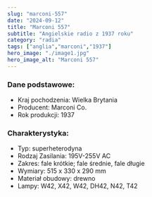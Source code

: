 ```yaml
---
slug: "marconi-557"
date: "2024-09-12"
title: "Marconi 557"
subtitle: "Angielskie radio z 1937 roku"
category: "radia"
tags: ["anglia","marconi","1937"]
hero_image: "./image1.jpg"
hero_image_alt: "Marconi 557"
---
```


### Dane podstawowe:

- Kraj pochodzenia: Wielka Brytania
- Producent: Marconi Co.
- Rok produkcji: 1937

### Charakterystyka:

- Typ: superheterodyna
- Rodzaj Zasilania: 195V-255V AC
- Zakres: fale krótkie; fale średnie, fale długie
- Wymiary: 515 x 330 x 290 mm
- Materiał obudowy: drewno
- Lampy: W42, X42, W42, DH42, N42, T42 

